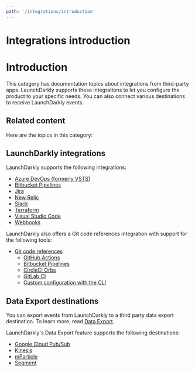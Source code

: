 ```yaml
---
path: '/integrations/introduction'
---
```



# Integrations introduction

<Metadata timeToRead={props.timeToRead} lastModifiedDateFormatted={props.lastModifiedDateFormatted} />

# Introduction

This category has documentation topics about integrations from third-party apps. LaunchDarkly supports these integrations to let you configure the product to your specific needs. You can also connect various destinations to receive LaunchDarkly events.

## Related content

Here are the topics in this category:

## LaunchDarkly integrations

LaunchDarkly supports the following integrations:

- [Azure DevOps (formerly VSTS)](doc:visual-studio-team-services-extension)
- [Bitbucket Pipelines](doc:bitbucket-pipelines)
- [Jira](doc:jira)
- [New Relic](doc:newrelic)
- [Slack](doc:slack-app)
- [Terraform](doc:terraform)
- [Visual Studio Code](doc:visual-studio-code)
- [Webhooks](doc:webhooks)

LaunchDarkly also offers a Git code references integration with support for the following tools:

- [Git code references](doc:git-code-references)
  - [GitHub Actions](doc:github-actions)
  - [Bitbucket Pipelines](doc:bitbucket-pipelines)
  - [CircleCI Orbs](doc:circleci-orbs)
  - [GitLab CI](doc:gitlab-ci)
  - [Custom configuration with the CLI](doc:custom-configuration-via-cli)

## Data Export destinations

You can export events from LaunchDarkly to a third party data export destination. To learn more, read [Data Export](doc:data-export).

LaunchDarkly's Data Export feature supports the following destinations:

- [Google Cloud Pub/Sub](doc:google-cloud-pubsub)
- [Kinesis](doc:kinesis-destination)
- [mParticle](doc:mparticle-destination)
- [Segment](doc:segment-destination)
